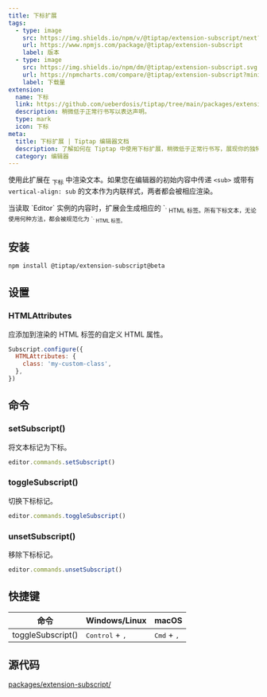 ```yaml
---
title: 下标扩展
tags:
  - type: image
    src: https://img.shields.io/npm/v/@tiptap/extension-subscript/next?label=version
    url: https://www.npmjs.com/package/@tiptap/extension-subscript
    label: 版本
  - type: image
    src: https://img.shields.io/npm/dm/@tiptap/extension-subscript.svg
    url: https://npmcharts.com/compare/@tiptap/extension-subscript?minimal=true
    label: 下载量
extension:
  name: 下标
  link: https://github.com/ueberdosis/tiptap/tree/main/packages/extension-subscript
  description: 稍微低于正常行书写以表达声明。
  type: mark
  icon: 下标
meta:
  title: 下标扩展 | Tiptap 编辑器文档
  description: 了解如何在 Tiptap 中使用下标扩展，稍微低于正常行书写，展现你的独特风格。
  category: 编辑器
---
```



使用此扩展在 <sub>下标</sub> 中渲染文本。如果您在编辑器的初始内容中传递 `<sub>` 或带有 `vertical-align: sub` 的文本作为内联样式，两者都会被相应渲染。

<Callout title="限制" variant="default">
    当读取 `Editor` 实例的内容时，扩展会生成相应的 `<sub>` HTML 标签。所有下标文本，无论使用何种方法，都会被规范化为 `<sub>` HTML 标签。
</Callout>

<CodeDemo path="/Marks/Subscript" />

## 安装

```bash
npm install @tiptap/extension-subscript@beta
```

## 设置

### HTMLAttributes

应添加到渲染的 HTML 标签的自定义 HTML 属性。

```js
Subscript.configure({
  HTMLAttributes: {
    class: 'my-custom-class',
  },
})
```

## 命令

### setSubscript()

将文本标记为下标。

```js
editor.commands.setSubscript()
```

### toggleSubscript()

切换下标标记。

```js
editor.commands.toggleSubscript()
```

### unsetSubscript()

移除下标标记。

```js
editor.commands.unsetSubscript()
```

## 快捷键

| 命令               | Windows/Linux                     | macOS                         |
| ------------------- | --------------------------------- | ----------------------------- |
| toggleSubscript()   | <kbd>Control</kbd> + <kbd>,</kbd> | <kbd>Cmd</kbd> + <kbd>,</kbd> |

## 源代码

[packages/extension-subscript/](https://github.com/ueberdosis/tiptap/blob/main/packages/extension-subscript/)